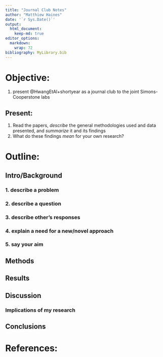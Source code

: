 ```yaml
---
title: "Journal Club Notes"
author: "Matthiew Haines"
date: '`r Sys.Date()`'
output: 
  html_document:
    keep-md: true
editor_options: 
  markdown: 
    wrap: 72
bibliography: MyLibrary.bib
---
```


# Objective:  
  1. present @HwangEtAl+shortyear as a journal club to the joint Simons-Cooperstone labs 

## Present:   
  1. Read the papers, *describe* the general methodologies used and data presented, 
  and *summarize* it and its findings 
  2. What do these findings *mean* for your own research?
  
# Outline:
## Intro/Background  
### 1. describe a problem
### 2. describe a question
### 3. describe other's responses
### 4. explain a need for a new/novel approach
### 5. say your aim
## Methods  
## Results  
## Discussion
### Implications of my research
## Conclusions

# References: